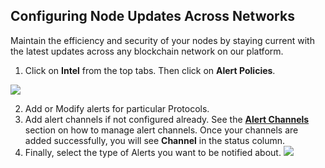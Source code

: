 ## Configuring Node Updates Across Networks

Maintain the efficiency and security of your nodes by staying current with the latest updates across any blockchain network on our platform.

1. Click on **Intel** from the top tabs. Then click on **Alert Policies**.


![](/images/networkintel1.png)

2. Add or Modify alerts for particular Protocols.
3. Add alert channels if not configured already. See the **[Alert Channels](https://scale3labs.com/docs/channels/introduction)** section on how to manage alert channels. Once your channels are added successfully, you will see **Channel** in the status column.
4. Finally, select the type of Alerts you want to be notified about.
![](/images/networkintel2.png)
